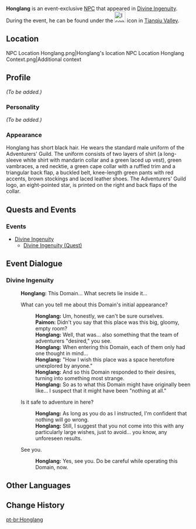 {{Meta
<!-- REMOVE THIS TEMPLATE AFTER ADDING MISSING INFO -->
|missing_NPC_profile  = yes
}}
{{Character Infobox
|type             = Event NPC
|image            = NPC Honglang.png
|region           = Liyue
|affiliation      = Adventurers' Guild
|title            = 
|voiceEN          = 
|voiceCN          = 
|voiceJP          = 
}}
'''Honglang''' is an event-exclusive [[NPC]] that appeared in [[Divine Ingenuity]]. During the event, he can be found under the [[File:Icon Divine Ingenuity.png|30x30px]] icon in [[Tianqiu Valley]].

==Location==
<gallery hideaddbutton="true" captionalign="center">
NPC Location Honglang.png|Honglang's location
NPC Location Honglang Context.png|Additional context
</gallery>

==Profile==
<!--detailed story/lore information goes here-->
''(To be added.)''

===Personality===
''(To be added.)''

===Appearance===
Honglang has short black hair. He wears the standard male uniform of the Adventurers' Guild. The uniform consists of  two layers of shirt (a long-sleeve white shirt with mandarin collar and a green laced up vest), green vambraces, a red necktie, a green cape collar with a ruffled trim and a triangular back flap, a buckled belt, knee-length green pants with red accents, brown stockings and laced leather shoes. The Adventurers' Guild logo, an eight-pointed star, is printed on the right and back flaps of the collar.

==Quests and Events==
===Events===
* [[Divine Ingenuity]]
** [[Divine Ingenuity (Quest)]]
<!--
==Idle Quotes==
* This character/NPC does not include any Idle Quotes.
-->
==Event Dialogue==
===Divine Ingenuity===
{{Dialogue start}}
:'''Honglang:''' This Domain... What secrets lie inside it...
:{{DIcon}} What can you tell me about this Domain's initial appearance?
::'''Honglang:''' Um, honestly, we can't be sure ourselves.
::'''Paimon:''' Didn't you say that this place was this big, gloomy, empty room?
::'''Honglang:''' Well, that was... also something that the team of adventurers "desired," you see.
::'''Honglang:''' When entering this Domain, each of them only had one thought in mind...
::'''Honglang:''' "How I wish this place was a space heretofore unexplored by anyone."
::'''Honglang:''' And so this Domain responded to their desires, turning into something most strange.
::'''Honglang:''' So as to what this Domain might have originally been like... I suspect that it might have been "nothing at all."
:{{DIcon}} Is it safe to adventure in here?
::'''Honglang:''' As long as you do as I instructed, I'm confident that nothing will go wrong.
::'''Honglang:''' Still, I suggest that you not come into this with any particularly large wishes, just to avoid... you know, any unforeseen results.
:{{DIcon}} See you.
::'''Honglang:''' Yes, see you. Do be careful while operating this Domain, now.
{{Dialogue end}}

==Other Languages==
{{Other Languages|default_hidden = 1
|en      = Honglang
|zhs     = 宏朗
|zhs_rm  = Hónglǎng
|zht     = 宏朗
|zht_rm  = Hónglǎng
|ja      = 宏朗
|ja_rm   = Kourou{{Assumed}}
|ko      = 홍{{tt|랑|朗}}
|ko_rm   = Hongrang
|es      = Honglang
|fr      = Honglang
|ru      = Хун Лан
|th      = Honglang
|vi      = Honglang
|de      = Honglang
|id      = Honglang
|pt      = Honglang
}}

==Change History==
{{Change History|2.5}}

[[pt-br:Honglang]]